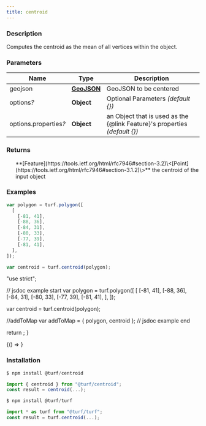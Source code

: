 ```yaml
---
title: centroid
---
```



### Description

Computes the centroid as the mean of all vertices within the object.

### Parameters

| Name                       | Type                                                         | Description                                                                   |
| -------------------------- | ------------------------------------------------------------ | ----------------------------------------------------------------------------- |
| geojson                    | **[GeoJSON](https://tools.ietf.org/html/rfc7946#section-3)** | GeoJSON to be centered                                                        |
| options<i>?</i>            | **Object**                                                   | Optional Parameters _(default \{\})_                                          |
| options.properties<i>?</i> | **Object**                                                   | an Object that is used as the \{@link Feature\}'s properties _(default \{\})_ |

### Returns

<ul>
  **[Feature](https://tools.ietf.org/html/rfc7946#section-3.2)\<[Point](https://tools.ietf.org/html/rfc7946#section-3.1.2)\>** the centroid of the input object

</ul>

### Examples

```javascript
var polygon = turf.polygon([
  [
    [-81, 41],
    [-88, 36],
    [-84, 31],
    [-80, 33],
    [-77, 39],
    [-81, 41],
  ],
]);

var centroid = turf.centroid(polygon);
```

  "use strict";

  // jsdoc example start
  var polygon = turf.polygon([
    [
      [-81, 41],
      [-88, 36],
      [-84, 31],
      [-80, 33],
      [-77, 39],
      [-81, 41],
    ],
  ]);

  var centroid = turf.centroid(polygon);

  //addToMap
  var addToMap = { polygon, centroid };
  // jsdoc example end

  return <ExampleMap addToMap={addToMap} />;
}

<!-- prettier-ignore -->
<BrowserOnly>{() => <Map0 />}</BrowserOnly>

### Installation

```javascript
$ npm install @turf/centroid

import { centroid } from "@turf/centroid";
const result = centroid(...);
```

```javascript
$ npm install @turf/turf

import * as turf from "@turf/turf";
const result = turf.centroid(...);
```
